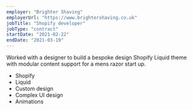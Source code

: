 ```yaml
---
employer: "Brighter Shaving"
employerUrl: "https://www.brightershaving.co.uk"
jobTitle: "Shopify developer"
jobType: "contract"
startDate: "2021-02-22"
endDate: "2021-03-19"
---
```


Worked with a designer to build a bespoke design Shopify Liquid theme with modular content support for a mens razor start up.

* Shopify
* Liquid
* Custom design
* Complex UI design
* Animations
